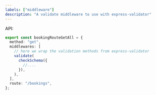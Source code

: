 ```yaml
---
labels: ["middleware"]
description: "A validate middleware to use with express-validator"
---
```


API:

```ts
export const bookingRouteGetAll = {
  method: "get",
  middlewares: [
    // here we wrap the validation methods from express-validator
    validate(
      checkSchema({
        //....
      }),
    ),
  ],
  route: "/bookings",
};
```
